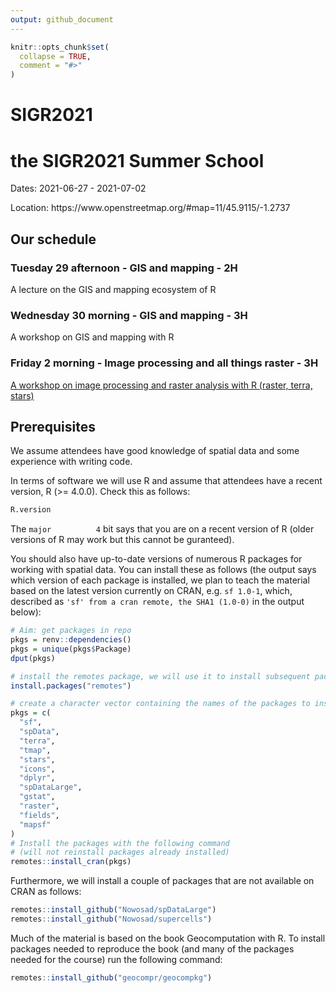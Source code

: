```yaml
---
output: github_document
---
```


<!-- README.md is generated from README.Rmd. Please edit that file -->

```r
knitr::opts_chunk$set(
  collapse = TRUE,
  comment = "#>"
)
```

# SIGR2021

<!-- badges: start -->
<!-- badges: end -->

# the SIGR2021 Summer School

Dates: 2021-06-27 - 2021-07-02

Location: https://www.openstreetmap.org/#map=11/45.9115/-1.2737

## Our schedule

### Tuesday 29 afternoon - GIS and mapping - 2H

A lecture on the GIS and mapping ecosystem of R

### Wednesday 30 morning - GIS and mapping - 3H

A workshop on GIS and mapping with R

### Friday 2 morning - Image processing and all things raster - 3H

[A workshop on image processing and raster analysis with R (raster, terra, stars)](workshop2/workshop2.html)

## Prerequisites

We assume attendees have good knowledge of spatial data and some experience with writing code.

In terms of software we will use R and assume that attendees have a recent version, R (>= 4.0.0).
Check this as follows:

```r
R.version
```

The `major          4 ` bit says that you are on a recent version of R (older versions of R may work but this cannot be guranteed).

You should also have up-to-date versions of numerous R packages for working with spatial data.
You can install these as follows (the output says which version of each package is installed, we plan to teach the material based on the latest version currently on CRAN, e.g. `sf 1.0-1`, which, described as `'sf' from a cran remote, the SHA1 (1.0-0)` in the output below):

```r
# Aim: get packages in repo
pkgs = renv::dependencies()
pkgs = unique(pkgs$Package)
dput(pkgs)
```

```r
# install the remotes package, we will use it to install subsequent packages
install.packages("remotes")
```

```r
# create a character vector containing the names of the packages to install:
pkgs = c(
  "sf",
  "spData",
  "terra",
  "tmap",
  "stars",
  "icons",
  "dplyr",
  "spDataLarge",
  "gstat",
  "raster",
  "fields",
  "mapsf"
)
# Install the packages with the following command
# (will not reinstall packages already installed)
remotes::install_cran(pkgs)
```

Furthermore, we will install a couple of packages that are not available on CRAN as follows:

```r
remotes::install_github("Nowosad/spDataLarge")
remotes::install_github("Nowosad/supercells")
```

Much of the material is based on the book Geocomputation with R.
To install packages needed to reproduce the book (and many of the packages needed for the course) run the following command:

```r
remotes::install_github("geocompr/geocompkg")
```



